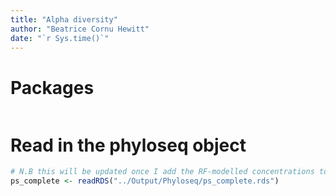 ```yaml
---
title: "Alpha diversity"
author: "Beatrice Cornu Hewitt" 
date: "`r Sys.time()`"
---
```

# Packages
```r

```

# Read in the phyloseq object
```r
# N.B this will be updated once I add the RF-modelled concentrations to the sam_data too
ps_complete <- readRDS("../Output/Phyloseq/ps_complete.rds")
```

